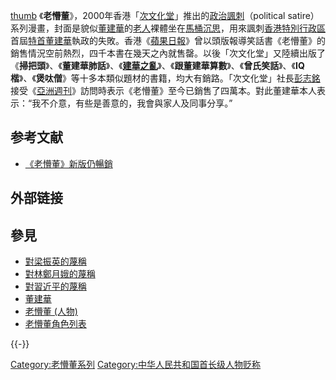{{no footnotes|time=2015-5-3}}
[[file:老懵董.jpg|thumb]]
《'''老懵董'''》，2000年香港「[[次文化堂|次文化堂]]」推出的[[政治諷刺|政治諷刺]]（political satire）系列漫畫，封面是貌似[[董建華|董建華]]的[[老懵董_(人物)|老人]]裸體坐在[[馬桶|馬桶]][[沉思者|沉思]]，用來諷刺[[香港特別行政區|香港特別行政區]]首屆[[特首|特首]][[董建華|董建華]]執政的失敗。香港《[[蘋果日報_(香港)|蘋果日報]]》曾以頭版報導笑話書《老懵董》的銷售情況空前熱烈，四千本書在幾天之內就售罄。以後「次文化堂」又陸續出版了《'''掃把頭'''》、《'''董建華肺話'''》、《'''[[建華之亂|建華之亂]]'''》、《'''跟董建華算數'''》、《'''曾氏笑話'''》、《'''IQ楷'''》、《'''煲呔僧'''》等十多本類似題材的書籍，均大有銷路。「次文化堂」社長[[彭志銘|彭志銘]]接受《[[亞洲週刊|亞洲週刊]]》訪問時表示《老懵董》至今已銷售了四萬本。對此董建華本人表示：“我不介意，有些是善意的，我會與家人及同事分享。”

==参考文献==
{{Reflist}}
*[http://hk.apple.nextmedia.com/news/art/20020801/2746974  《老懵董》新版仍暢銷 ] {{Wayback|url=http://hk.apple.nextmedia.com/news/art/20020801/2746974 |date=20160304125100 }}

==外部链接==
{{Wikiquote}}

==參見==
*[[對梁振英的蔑稱|對梁振英的蔑稱]]
*[[對林鄭月娥的蔑稱|對林鄭月娥的蔑稱]]
*[[對習近平的蔑稱|對習近平的蔑稱]]
*[[董建華|董建華]]
*[[老懵董_(人物)|老懵董 (人物)]]
*[[老懵董角色列表|老懵董角色列表]]


{{-}}
{{老懵董系列}}

[[Category:老懵董系列|Category:老懵董系列]]
[[Category:中华人民共和国首长级人物贬称|Category:中华人民共和国首长级人物贬称]]